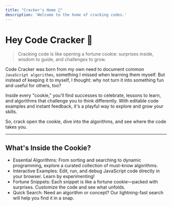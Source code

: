 ```yaml
---
title: "Cracker's Home 🥠"
description: 'Welcome to the home of cracking codes.'
---
```


# Hey Code Cracker 🥠

> Cracking code is like opening a fortune cookie: surprises inside, wisdom to guide, and challenges to grow.

Code Cracker was born from my own need to document common `JavaScript algorithms`, something I missed when learning them myself. But instead of keeping it to myself, I thought: why not turn it into something fun and useful for others, too?

Inside every "cookie," you'll find successes to celebrate, lessons to learn, and algorithms that challenge you to think differently. With editable code examples and instant feedback, it's a playful way to explore and grow your skills.

So, crack open the cookie, dive into the algorithms, and see where the code takes you.

---

## What's Inside the Cookie?

- Essential Algorithms: From sorting and searching to dynamic programming, explore a curated collection of must-know algorithms.
- Interactive Examples: Edit, run, and debug JavaScript code directly in your browser. Learn by experimenting!
- Fortune Snippets: Each snippet is like a fortune cookie—packed with surprises. Customize the code and see what unfolds.
- Quick Search: Need an algorithm or concept? Our lightning-fast search will help you find it in a snap.
